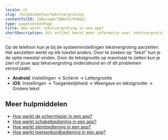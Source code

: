 ```yaml
---
locale: nl
slug: /hulpmiddelen/tekstvergroting
contentfulID: 1S8xceqdrfQWm7oc9YmQaj
type: pageContentPage
title: Hoe werkt tekstvergroting in een app?
shortDescription: Dit artikel bevat meer informatie over tekstvergroting.
---
```


Op de telefoon kun je bij de systeeminstellingen tekstvergroting aanzetten. Het aanzetten werkt op elk toestel anders. Door te zoeken op “tekst” kun je de optie meestal vinden. Door de tekstgrootte op maximaal te zetten kun je zien of jouw app tekstvergroting ondersteund en of dit problemen veroorzaakt.

- **Android**: Instellingen → Scherm → Lettergrootte
- **iOS**: Instellingen → Toegankelijkheid → Weergave en tekstgrootte → Grotere tekst

## Meer hulpmiddelen

- [Hoe werkt de schermlezer in een app?](https://appt.org/nl/stats/screen-reader)
- [Hoe werkt schakelbediening in een app?](https://appt.org/nl/stats/switch-control)
- [Hoe werkt stembediening in een app?](https://appt.org/nl/stats/voice-control)
- [Hoe werkt toetsenbordbediening in een app?](https://appt.org/nl/stats/keyboard-access)
